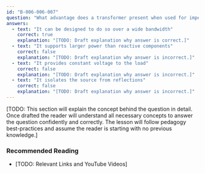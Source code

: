 ```yaml
---
id: "B-006-006-007"
question: "What advantage does a transformer present when used for impedance matching at radio frequencies?"
answers:
  - text: "It can be designed to do so over a wide bandwidth"
    correct: true
    explanation: "[TODO: Draft explanation why answer is correct.]"
  - text: "It supports larger power than reactive components"
    correct: false
    explanation: "[TODO: Draft explanation why answer is incorrect.]"
  - text: "It provides constant voltage to the load"
    correct: false
    explanation: "[TODO: Draft explanation why answer is incorrect.]"
  - text: "It isolates the source from reflections"
    correct: false
    explanation: "[TODO: Draft explanation why answer is incorrect.]"
---
```


[TODO: This section will explain the concept behind the question in detail. Once drafted the reader will understand all necessary concepts to answer the question confidently and correctly. The lesson will follow pedagogy best-practices and assume the reader is starting with no previous knowledge.]

### Recommended Reading

- [TODO: Relevant Links and YouTube Videos]
